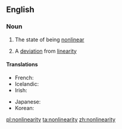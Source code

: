 ==English==

===Noun===
{{wikipedia}}
{{en-noun|-|nonlinearities}}

# {{context|uncountable|lang=en}} The state of being [[nonlinear]]
# {{context|countable|lang=en}} A [[deviation]] from [[linearity]]

====Translations====
{{trans-top|the state of being nonlinear}}
* French: {{t+|fr|non-linéarité|f}}
* Icelandic: {{t|is|ólínuleiki|m}}
* Irish: {{t|ga|neamhlíneacht|f}}
{{trans-mid}}
* Japanese: {{t|ja|非線形性|tr=hisenkeisei|sc=Jpan}}
* Korean: {{t|ko|비선형성|tr=biseonhyeongseong|sc=Kore}}
{{trans-bottom}}

[[pl:nonlinearity]]
[[ta:nonlinearity]]
[[zh:nonlinearity]]